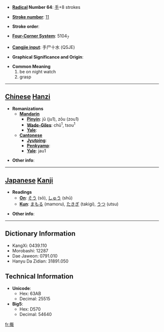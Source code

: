 * '''[[Wiktionary:Chinese radical index| Radical]] Number 64''': [[Wiktionary:Chinese radical index 手|手]]+8 strokes

* '''[[Wiktionary:Chinese total strokes index|Stroke number]]''': [[Wiktionary:Chinese total strokes index 11|11]]

* '''Stroke order''': 

* '''[[Wiktionary:Chinese four corner index|Four-Corner System]]''': 5104<sub>7</sub>

* '''[[Wiktionary:Chinese Cangjie index|Cangjie input]]''': 手尸十水 (QSJE)

* '''Graphical Significance and Origin''': 

* '''Common Meaning'''
*#be on night watch
*# grasp


----

== [[Chinese]] [[Hanzi]] ==

* '''Romanizations'''
** '''[[Mandarin]]'''
*** '''[[Pinyin]]''': jū (ju1), zōu (zou1)
*** '''[[Wade-Giles]]''': chü<sup>1</sup>, tsou<sup>1</sup>
*** '''[[Yale]]''': 
** '''[[Cantonese]]'''
*** '''[[Jyutping]]''':
*** '''[[Penkyamp]]''': 
*** '''[[Yale]]''': jau1

* '''Other info''': 

----

== [[Japanese]] [[Kanji]] ==

* '''Readings'''
** '''[[On]]''': [[そう]] (sō), [[しゅう]] (shū)
** '''[[Kun]]''': [[まもる]] (mamoru), [[たきぎ]] (takigi), [[うつ]] (utsu)

* '''Other info''':  

----

== Dictionary Information ==

* KangXi: 0439.110
* Morobashi: 12287
* Dae Jaweon: 0791.010
* Hanyu Da Zidian: 31891.050

== Technical Information ==

* '''Unicode''':
** Hex: 63AB
** Decimal: 25515
* '''Big5''':
** Hex: D570
** Decimal: 54640

[[fr:掫]]